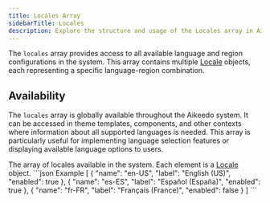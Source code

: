 ```yaml
---
title: Locales Array
sidebarTitle: Locales
description: Explore the structure and usage of the Locales array in Aikeedo themes for managing multiple language settings.
---
```


The `locales` array provides access to all available language and region configurations in the system. This array contains multiple [Locale](/development/themes/objects/locale) objects, each representing a specific language-region combination.

## Availability

The `locales` array is globally available throughout the Aikeedo system. It can be accessed in theme templates, components, and other contexts where information about all supported languages is needed. This array is particularly useful for implementing language selection features or displaying available language options to users.

<ResponseField name="locales" type="array<Locale>" required>
  The array of locales available in the system. Each element is a <a href="/development/themes/objects/locale">Locale</a> object.
</ResponseField>

<ResponseExample>
```json Example
[
  {
    "name": "en-US",
    "label": "English (US)",
    "enabled": true
  },
  {
    "name": "es-ES",
    "label": "Español (España)",
    "enabled": true
  },
  {
    "name": "fr-FR",
    "label": "Français (France)",
    "enabled": false
  }
]
```
</ResponseExample>
